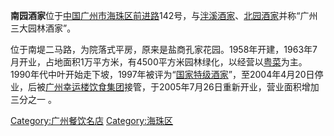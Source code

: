 '''南园酒家'''位于[[中华人民共和国|中国]][[广州市|广州市]][[海珠区|海珠区]][[前进路|前进路]]142号，与[[泮溪酒家|泮溪酒家]]、[[北园酒家|北园酒家]]并称“广州三大园林酒家”。

位于南堤二马路，为院落式平房，原来是盐商孔家花园。1958年开建，1963年7月开业，占地面积1万平方米，有4500平方米园林绿化，以经营以[[粤菜|粤菜]]为主。1990年代中叶开始走下坡，1997年被评为“[[国家特级酒家|国家特级酒家]]”，至2004年4月20日停业，后被[[广州幸运楼饮食集团|广州幸运楼饮食集团]]接管，于2005年7月26日重新开业，营业面积增加三分之一 。

{{coord|23|6|9.76|N|113|16|28.49|E|display=title|region:CH_type}}

[[Category:广州餐饮名店|Category:广州餐饮名店]]
[[Category:海珠区|Category:海珠区]]
